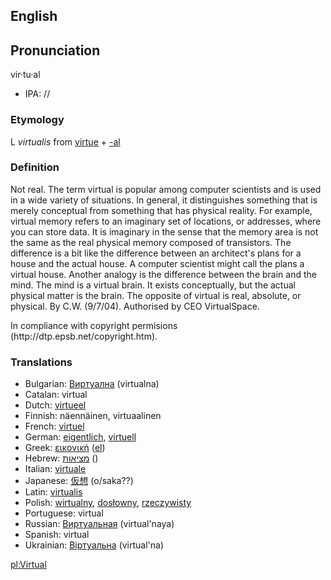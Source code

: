 {{Wikipedia}}
==English==
==Pronunciation==
vir·tu·al
*IPA: //

=== Etymology ===

L ''virtualis'' from [[virtue]] + [[-al]]

{{rfc}}
===Definition===
Not real. The term virtual is popular among computer scientists and is used in a wide variety of situations. In general, it distinguishes something that is merely conceptual from something that has physical reality. For example, virtual memory refers to an imaginary set of locations, or addresses, where you can store data. It is imaginary in the sense that the memory area is not the same as the real physical memory composed of transistors. The difference is a bit like the difference between an architect's plans for a house and the actual house. A computer scientist might call the plans a virtual house. Another analogy is the difference between the brain and the mind. The mind is a virtual brain. It exists conceptually, but the actual physical matter is the brain. The opposite of virtual is real, absolute, or physical. By C.W. (9/7/04). Authorised by CEO VirtualSpace.

In compliance with copyright permisions (http://dtp.epsb.net/copyright.htm).

===Translations===

*Bulgarian: [[Виртуална]] (virtualna)
*Catalan: virtual
*Dutch: [[virtueel]]
*Finnish: näennäinen, virtuaalinen
*French: [[virtuel]]
*German: [[eigentlich]], [[virtuell]]
*Greek: [[εικονική]] ([[:el:Εικονική|el]])
*Hebrew: [[מציאות]] ()
*Italian: [[virtuale]]
*Japanese: [[仮想]] (o/saka??)
*Latin: [[virtualis]]
*Polish: [[wirtualny]], [[dosłowny]], [[rzeczywisty]]
*Portuguese: virtual
*Russian: [[Виртуальная]] (virtual'naya)
*Spanish: virtual
*Ukrainian: [[Віртуальна]] (virtual'na)

[[pl:Virtual]]